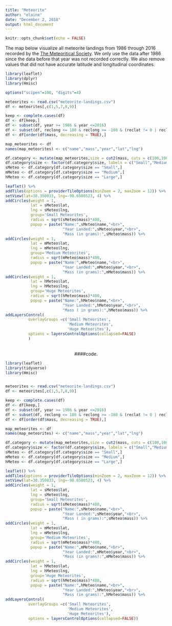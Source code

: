 ---
title: "Meteorite"
author: "elaine"
date: "December 2, 2018"
output: html_document
---

```{r setup, include=FALSE}
knitr::opts_chunk$set(echo = FALSE)
```


The map below visualize all meteorite landings from 1986 through 2016 recorded by the [The Meteoritical Society](http://www.meteoriticalsociety.org/). We only use the data after 1986 since the data before that year was not recorded correctly. We also remove values that did not have accurate latitude and longitudinal coordinates.

```{r, fig.width=9.5, fig.height=5.5, fig.align='center', message=FALSE}
library(leaflet)
library(dplyr)
library(Hmisc)

options("scipen"=100, "digits"=4)

meteorites <- read.csv("meteorite-landings.csv")
df <- meteorites[,c(1,5,7,8,9)]

keep <- complete.cases(df)
df <- df[keep,]
df <- subset(df, year >= 1986 & year <=2016)
df <- subset(df, reclong <= 180 & reclong >= -180 & (reclat != 0 | reclong != 0))
df <- df[order(df$mass, decreasing = TRUE),]

map_meteorites <- df
names(map_meteorites) <- c("name","mass","year","lat","lng")

df.category <- mutate(map_meteorites,size = cut2(mass, cuts = c(100,10000)))
df.category$size <- factor(df.category$size, labels = c("Small","Medium","Large"))
sMeteo <- df.category[df.category$size == "Small",]
mMeteo <- df.category[df.category$size == "Medium",]
hMeteo <- df.category[df.category$size == "Large",]

leaflet() %>%
addTiles(options = providerTileOptions(minZoom = 2, maxZoom = 12)) %>%
setView(lat=38.350033, lng=-98.6500523, 4) %>%
addCircles(weight = 1,
           lat = sMeteo$lat,
           lng = sMeteo$lng,
           group='Small Meteorites',
           radius = sqrt(sMeteo$mass)*400,
           popup = paste("Name:",sMeteo$name,"<br>",
                         "Year Landed:",sMeteo$year,"<br>",
                         "Mass (in grams):",sMeteo$mass)) %>%
addCircles(weight = 1,
           lat = mMeteo$lat,
           lng = mMeteo$lng,
           group='Medium Meteorites',
           radius = sqrt(mMeteo$mass)*400,
           popup = paste("Name:",mMeteo$name,"<br>",
                         "Year Landed:",mMeteo$year,"<br>",
                         "Mass (in grams):",mMeteo$mass)) %>%
addCircles(weight = 1,
           lat = hMeteo$lat,
           lng = hMeteo$lng,
           group='Huge Meteorites',
           radius = sqrt(hMeteo$mass)*400,
           popup = paste("Name:",hMeteo$name,"<br>",
                         "Year Landed:",hMeteo$year,"<br>",
                         "Mass ( in grams):",hMeteo$mass)) %>%
addLayersControl(
          overlayGroups =c('Small Meteorites',
                           'Medium Meteorites',
                           'Huge Meteorites'),
          options = layersControlOptions(collapsed=FALSE)
          )
```
<br>
<center>
####code. 
</center>


```{r, eval=FALSE, message=FALSE, echo=TRUE}
library(leaflet)
library(tidyverse)
library(Hmisc)


meteorites <- read.csv("meteorite-landings.csv")
df <- meteorites[,c(1,5,7,8,9)]

keep <- complete.cases(df)
df <- df[keep,]
df <- subset(df, year >= 1986 & year <=2016)
df <- subset(df, reclong <= 180 & reclong >= -180 & (reclat != 0 | reclong != 0))
df <- df[order(df$mass, decreasing = TRUE),]

map_meteorites <- df
names(map_meteorites) <- c("name","mass","year","lat","lng")

df.category <- mutate(map_meteorites,size = cut2(mass, cuts = c(100,10000)))
df.category$size <- factor(df.category$size, labels = c("Small","Medium","Large"))
sMeteo <- df.category[df.category$size == "Small",]
mMeteo <- df.category[df.category$size == "Medium",]
hMeteo <- df.category[df.category$size == "Large",]

leaflet() %>%
addTiles(options = providerTileOptions(minZoom = 2, maxZoom = 12)) %>%
setView(lat=38.350033, lng=-98.6500523, 4) %>%
addCircles(weight = 1,
           lat = sMeteo$lat,
           lng = sMeteo$lng,
           group='Small Meteorites',
           radius = sqrt(sMeteo$mass)*400,
           popup = paste("Name:",sMeteo$name,"<br>",
                         "Year Landed:",sMeteo$year,"<br>",
                         "Mass ( in grams):",sMeteo$mass)) %>%
addCircles(weight = 1,
           lat = mMeteo$lat,
           lng = mMeteo$lng,
           group='Medium Meteorites',
           radius = sqrt(mMeteo$mass)*400,
           popup = paste("Name:",mMeteo$name,"<br>",
                         "Year Landed:",mMeteo$year,"<br>",
                         "Mass (in grams):",mMeteo$mass)) %>%
addCircles(weight = 1,
           lat = hMeteo$lat,
           lng = hMeteo$lng,
           group='Huge Meteorites',
           radius = sqrt(hMeteo$mass)*400,
           popup = paste("Name:",hMeteo$name,"<br>",
                         "Year Landed:",hMeteo$year,"<br>",
                         "Mass (in grams):",hMeteo$mass)) %>%
addLayersControl(
          overlayGroups =c('Small Meteorites',
                           'Medium Meteorites',
                           'Huge Meteorites'),
          options = layersControlOptions(collapsed=FALSE))
```
